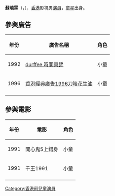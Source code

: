 {{Multiple issues|
{{Veil|time=2015-09-12T05:58:27+00:00}}
{{Notability Unreferenced|time=2020-04-11T00:08:48+00:00}}
{{Unreferenced|time=2020-04-11T00:08:48+00:00}}
}}
{{藝人
|姓名 = 蘇曉霖
|圖片 = 
|羅馬拼音 = So Hiu-Lam
|英文名 = Jabin So
|綽號 = 
|類型 = 男演員
|國籍 = {{HK}}
|籍貫 = 
|出生日期 = {{birth year and age|1983}}
|出生地點 = 
|身高 = 
|體重 = 
|語言= [[粵語|粵語]]、[[國語|國語]]、[[英語|英語]]
|出道作 = 《開心鬼5上錯身》
|代表作 = 《千王1991》
|活躍年代 = 1991年－
}}
'''蘇曉霖'''（{{lang-en|'''Jabin So Hiu-Lam'''}}，{{bd|1983年||||catIdx=S蘇}}），[[香港|香港]]影視男[[演員|演員]]，[[童星|童星]]出身。

==參與廣告==
{| class="wikitable"
|-
! 年份 !! 廣告名稱 !! 角色
|-
| 1992 || [https://www.youtube.com/watch?v=RIm7tymTDCY durffee 時間真諦] || 小童
|-
| 1996 || [https://www.youtube.com/watch?v=qKWlqf4I4Pw 香港經典廣告1996刀嘜花生油] || 小童
|-
|  ||  || 
|}
==參與電影==
{| class="wikitable"
|-
! 年份 !! 電影 !! 角色
|-
| 1991 || 開心鬼5上錯身 || 小童
|-
| 1991 || 千王1991 || 小童
|-
|  ||  || 
|}

[[Category:香港前兒童演員|Category:香港前兒童演員]]